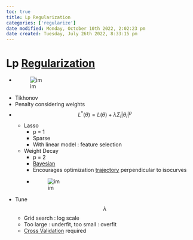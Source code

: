 ```yaml
---
toc: true
title: Lp Regularization
categories: ['regularize']
date modified: Monday, October 10th 2022, 2:02:23 pm
date created: Tuesday, July 26th 2022, 8:33:15 pm
---
```


# Lp [Regularization](Regularization.qmd)
- ![im](images/Pasted%image%20220626150853.png)
- Tikhonov
- Penalty considering weights
- $$L^\ast(\theta) = L(\theta) + \lambda \Sigma_i |\theta_i|^p$$
	- Lasso
		- p = 1
		- Sparse
		- With linear model : feature selection
	- Weight Decay
		- p = 2
		- [Bayesian](Bayesian.qmd)
		- Encourages optimization [trajectory](Trajectory.qmd) perpendicular to isocurves
		- ![im](images/Pasted%20image%2020220306133032.png)
- Tune $$\lambda$$
	- Grid search : log scale
	- Too large : underfit, too small : overfit
	- [Cross Validation](Cross%20Validation.qmd) required



